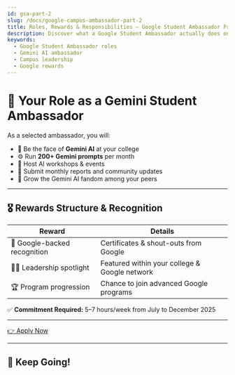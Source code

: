 ```yaml
---
id: gsa-part-2
slug: /docs/google-campus-ambassador-part-2
title: Roles, Rewards & Responsibilities – Google Student Ambassador Program
description: Discover what a Google Student Ambassador actually does on campus and the rewards you can earn.
keywords:
  - Google Student Ambassador roles
  - Gemini AI ambassador
  - Campus leadership
  - Google rewards
---
```


# 🌟 Your Role as a Gemini Student Ambassador

As a selected ambassador, you will:

<ul className="list-disc pl-5 space-y-1">
  <li>💬 Be the face of <strong>Gemini AI</strong> at your college</li>
  <li>⚙️ Run <strong>200+ Gemini prompts</strong> per month</li>
  <li>📢 Host AI workshops & events</li>
  <li>📝 Submit monthly reports and community updates</li>
  <li>📣 Grow the Gemini AI fandom among your peers</li>
</ul>

<hr className="my-8 border-gray-300" />

## 🎖️ Rewards Structure & Recognition

<table className="table-auto w-full text-left border-collapse">
  <thead>
    <tr>
      <th className="border-b py-2">Reward</th>
      <th className="border-b py-2">Details</th>
    </tr>
  </thead>
  <tbody>
    <tr>
      <td className="py-2">🎁 Google-backed recognition</td>
      <td className="py-2">Certificates & shout-outs from Google</td>
    </tr>
    <tr>
      <td className="py-2">🧑‍🏫 Leadership spotlight</td>
      <td className="py-2">Featured within your college & Google network</td>
    </tr>
    <tr>
      <td className="py-2">🏆 Program progression</td>
      <td className="py-2">Chance to join advanced Google programs</td>
    </tr>
  </tbody>
</table>

<p className="mt-4 text-sm text-gray-600 dark:text-gray-400">✅ <strong>Commitment Required:</strong> 5–7 hours/week from July to December 2025</p>

<hr className="my-8 border-gray-300" />

<div className="text-center">
  <div className="text-center">
  <a
    href="https://event.recodehive.com/gemini"
    target="_blank"
    rel="noopener"
    className="inline-block bg-gradient-to-r from-yellow-200 via-green-200 to-sky-200 hover:from-yellow-300 hover:via-green-300 hover:to-sky-300 text-gray-800 font-semibold px-8 py-3 rounded-lg shadow-md transition-colors"
  >
    👉 Apply Now
  </a>
</div>

<hr className="my-8 border-gray-300" />

## 🚀 Keep Going!
